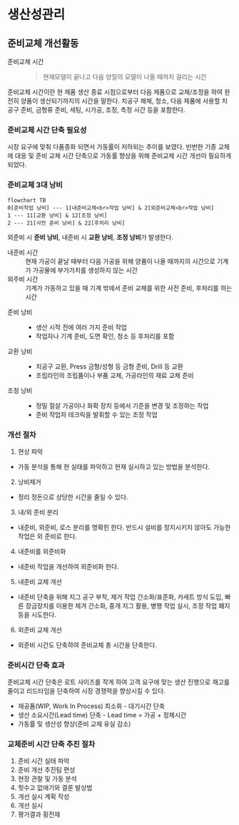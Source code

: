 # 생산성관리 {#sec-productability-management}

## 준비교체 개선활동

준비교체 시간
: > 현재모델이 끝나고 다음 양질의 모델이 나올 때까지  걸리는 시간

준비교체 시간이란 현 제품 생산 종료 시점으로부터 다음 제품으로 교체/조정을 하여 완전히 양품이 생산되기까지의 시간을 말한다. 치공구 해체, 청소, 다음 제품에 사용할 치공구 준비, 금형류 준비, 세팅, 시가공, 조정, 측정 시간 등을 포함한다.

### 준비교체 시간 단축 필요성

시장 요구에 맞춰 다품종화 되면서 가동률이 저하되는 추이를 보였다. 빈번한 기종 교체에 대응 및 준비 교체 시간 단축으로 가동률 향상을 위해 준비교체 시간 개선이 필요하게 되었다. 

### 준비교체 3대 낭비

```mermaid
flowchart TB
0[준비작업 낭비] --- 1[내준비교체<br>작업 낭비] & 2[외준비교체<br>작업 낭비]
1 --- 11[교환 낭비] & 12[조정 낭비]
2 --- 21[사전 준비 낭비] & 22[후처리 낭비]
```

외준비 시 **준비 낭비**, 내준비 시 **교환 낭비**, **조정 낭비**가 발생한다.

::: {.callout-note title="준비시간" icon="false"}
내준비 시간
: 현재 가공이 끝날 때부터 다음 가공을 위해 양품이 나올 때까지의 시간으로 기계가 가공물에 부가가치를 생성하지 않는 시간

외주비 시간
: 기계가 가동하고 있을 때 기계 밖에서 준비 교체를 위한 사전 준비, 후처리를 하는 시간
:::

준비 낭비
: - 생산 시작 전에 여러 가지 준비 작업
- 작업자나 기계 준비, 도면 확인, 청소 등 후처리를 포함

교환 낭비
: - 치공구 교환, Press 금형/성형 등 금형 준비, Drill 등 교환
- 조립라인의 조립품이나 부품 교체, 가공라인의 재료 교체 준비

조정 낭비
: - 정밀 절살 가공이나 화확 장치 등에서 기준을 변경 및 조정하는 작업
- 준비 작업자 테크릭을 발휘할 수 있는 조정 작업

### 개선 절차

1. 현상 파악  
  - 가동 분석을 통해 현 실태를 파악하고 현재 실시하고 있는 방법을 분석한다.
2. 낭비제거  
  - 정리 정돈으로 상당한 시간을 줄일 수 있다.
3. 내/외 준비 분리  
  - 내준비, 외준비, 로스 분리를 명확힌 한다. 반드시 설비를 정지시키지 않아도 가능한 작업은 외 준비로 한다.
4. 내준비를 외준비화  
  - 내준비 작업을 개선하여 외준비화 한다.
5. 내준비 교체 개선  
  - 내준비 단축을 위해 지그 공구 부착, 제거 작업 간소화/표준화, 카세트 방식 도입, 빠른 장금장치를 이용한 체겨 간소화, 중개 지그 활용, 병행 작업 실시, 조정 작업 폐지 등을 시도한다.
6. 외준비 교체 개선  
  - 외준비 시간도 단축하여 준비교체 총 시간을 단축한다.

### 준비시간 단축 효과

준비교체 시간 단축은 로트 사이즈를 작게 하여 고객 요구에 맞는 생산 진행으로 재고를 줄이고 리드타임을 단축하여 시장 경쟁력을 향상시킬 수 있다.

- 재공품(WIP, Work In Process) 최소화 - 대기시간 단축
- 생산 소요시간(Lead time) 단축 - Lead time = 가공 + 정체시간
- 가동률 및 생산성 향상(준비 교체 유실 감소)

### 교체준비 시간 단축 추진 절차

1. 준비 시간 실태 파악
2. 준비 개선 추진팀 편성
3. 현장 관찰 및 가동 분석
4. 헛수고 없애기와 결론 발상법
5. 개선 실시 계획 작성
6. 개선 실시
7. 평가결과 횡전재